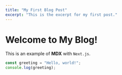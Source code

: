 ```yaml
---
title: "My First Blog Post"
excerpt: "This is the excerpt for my first post."
---
```


# Welcome to My Blog!

This is an example of **MDX** with `Next.js`.

```jsx
const greeting = "Hello, world!";
console.log(greeting);
```
